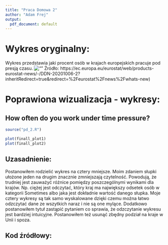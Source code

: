 ---
title: "Praca Domowa 2"
author: "Adam Frej"
output:
  pdf_document: default
---

# Wykres oryginalny:
Wykres przedstawia jaki procent osób w krajach europejskich pracuje pod presją czasu.
\newline\newline
![""](original_plot.png)
\newline
Źródło: https://ec.europa.eu/eurostat/web/products-eurostat-news/-/DDN-20201006-2?inheritRedirect=true&redirect=%2Feurostat%2Fnews%2Fwhats-new)

# Poprawiona wizualizacja - wykresy:

## How often do you work under time pressure?
```{r, echo=FALSE, message=FALSE, warning=FALSE}
source("pd_2.R")
```

```{r, echo = FALSE}
plot(finall_plot1)
plot(finall_plot2)
```

## Uzasadnienie:
Postanowiłem rodzielić wykres na cztery mniejsze. Moim zdaniem słupki ułożone jeden na drugim znacznie zmniejszają czytelność. Powodują, że trudniej jest zauważyć różnice pomiędzy poszczególnymi wynikami dla krajów. Np. ciężej jest odczytać, który kraj ma największy odsetek osób w kategorii Sometimes albo jaka jest dokładnie wartość danego słupka.
\newline
Moje cztery wykresy są tak samo wyskalowane dzięki czemu można łatwo odzczytać dane ze wszytkich naraz i nie są one mylące.
\newline
Dodatkowo postanowiłem tytuł zastąpić pytaniem co sprawia, że odzczytanie wykresu jest bardziej intuicyjne.
\newline
Postanowiłem też usunąć zbędny podział na kraje w Unii i spoza.

## Kod źródłowy:

```{r, code = readLines("pd_2.R"), warning=FALSE, message=FALSE}
```